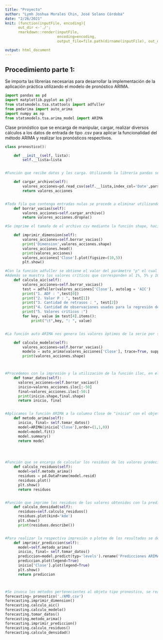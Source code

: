 ```yaml
---
title: "Proyecto"
author: "Lymh Joshua Morales Chin, José Solano Córdoba"
date: "2/26/2021"
knit: (function(inputFile, encoding){
      out_dir <-'./';
      rmarkdown::render(inputFile,
                        encoding=encoding,
                        output_file=file.path(dirname(inputFile), out_dir, './Proyecto.html')) })

output: html_document
---
```



## Procedimiento parte 1:

Se importa las librerías necesarias para desarrollar la implementación de la aplicación práctica utilizando el modelo de pronóstico ARIMA.

```python
import pandas as pd
import matplotlib.pyplot as plt
from statsmodels.tsa.stattools import adfuller
from pmdarima import auto_arima
import numpy as np
from statsmodels.tsa.arima_model import ARIMA
```

Clase pronóstico que se encarga de manipular, cargar, realizar diversos cálculos a los datos de entrada de tipo .csv para aplicar la funcionalidad del método ARIMA y realizar los pronósticos respectivos.
```python
class pronostico():

    def __init__(self, lista):
        self.__lista=lista


#Función que recibe datos y los carga. Utilizando la librería pandas se carga y lee el archivo AMD.csv respectivo que contiene los datos requeridos para predecir el valor de cierre de las acciones de la empresa AMD.

    def cargar_archivo(self):
        valores_acciones=pd.read_csv(self.__lista,index_col='Date',parse_dates=True)
        return valores_acciones


#Toda fila que contenga entradas nulas se procede a eliminar utilizando la función de pandas "dropna".
    def borrar_vacias(self):
        valores_acciones=self.cargar_archivo()
        return valores_acciones.dropna()

#Se imprime el tamaño de el archivo csv mediante la función shape, haciendo manipulación de la información en su forma de dataframe.

    def imprimir_dimension(self):
        valores_acciones=self.borrar_vacias()
        print('Dimension',valores_acciones.shape)
        valores_acciones.head()
        print(valores_acciones)
        valores_acciones['Close'].plot(figsize=(10,5))
        plt.show()

#Con la función adfuller se obtiene el valor del parámetro "p" el cual es necesario para evaluar si la serie se puede tratar como estacionaria o no. Esto depende de si el valor es pequeño o no. Esta función retorna un arreglo, a partir del cual se puede obtener distintos valores, como el ADF, el número de retrasos, y el número de observaciones utilizadas para hacer las regresiones de ADF.
#Además se muestra los valores críticos que corresponden al 1%, 5% y 10%, los valores críticos descendentes nos indican que probablemente la serie no sea estacionaria, teniendo dicho conocimiento podemos darnos cuenta del comportamiento de los datos elegidos y a partir de esto evaluar su condición.
    def calculo_aic(self):
        valores_acciones=self.borrar_vacias()
        test = adfuller(valores_acciones['Close'], autolag = 'AIC')
        print("1. ADF : ",test[0])
        print("2. Valor P : ", test[1])
        print("3. Cantidad de retrasos : ", test[2])
        print("4. Cantidad de observaciones usadas para la regresión de ADF:",      test[3])
        print("5. Valores críticos :")
        for key, value in test[4].items():
            print("\t",key, ": ", value)


#La función auto ARIMA nos genera los valores óptimos de la serie por sí sola, con el objetivo de lograr un mejor resultado y análisis de prónostico de los datos. Esto se aplica a la columna de intéres "Close" que es con la que se está implementando los métodos de forecasting.

    def calculo_modelo(self):
        valores_acciones=self.borrar_vacias()
        modelo = auto_arima(valores_acciones['Close'], trace=True, suppress_warnings=True)
        print(valores_acciones.shape)



#Procedemos con la impresión y la utilización de la función iloc, en el caso de inicio se hace la selección de las primeras 50 filas y del final se selecciona las últimas 50 filas 
    def tomar_datos(self):
      valores_acciones=self.borrar_vacias()
      inicio=valores_acciones.iloc[:-50]
      final=valores_acciones.iloc[-50:]
      print(inicio.shape,final.shape)
      return inicio, final


#Aplicamos la función ARIMA a la columna Close de "inicio" con el objetivo de obtener el pronóstico del valor que tendrá los activos a lo largo del tiempo.
    def metodo_arima(self):
      inicio, final= self.tomar_datos()
      model=ARIMA(inicio['Close'],order=(1,1,0))
      model=model.fit()
      model.summary()
      return model




#Función que se encarga de calcular los residuos de los valores predecidos
    def calculo_residuos(self):
      model=self.metodo_arima()
      residuos = pd.DataFrame(model.resid)
      residuos.plot()
      plt.show()
      return residuos


#Función que imprime los residuos de los valores obtenidos con la predicción.
    def calculo_densidad(self):
      residuos=self.calculo_residuos()
      residuos.plot(kind='kde')
      plt.show()
      print(residuos.describe())


#Para realizar la respectiva impresión o ploteo de los resultados se define un inicio y un fin a partir de los dataframes "inicio" y "final" obtenidos anteriormente. Se agrega leyendas a la gráfica por mostrar y se muestra el plot finalmente.
    def imprimir_prediccion(self):
      model=self.metodo_arima()
      inicio, final= self.tomar_datos()
      prediccion=model.predict(typ='levels').rename('Predicciones ARIMA')
      prediccion.plot(legend=True)
      inicio['Close'].plot(legend=True)
      plt.show()
      return prediccion



#Se invoca los métodos pertenecientes al objeto tipo pronostico, se realiza cálculos, impresiones, estimaciones y demás.
forecasting= pronostico('./AMD.csv')
forecasting.imprimir_dimension()
forecasting.calculo_aic()
forecasting.calculo_modelo()
forecasting.tomar_datos()
forecasting.metodo_arima()
forecasting.imprimir_prediccion()
forecasting.calculo_residuos()
forecasting.calculo_densidad()
```


